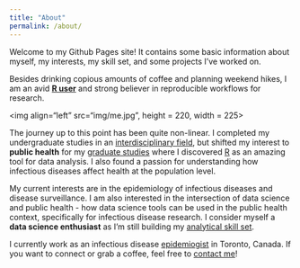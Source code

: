 ```yaml
---
title: "About"
permalink: /about/
---
```


Welcome to my Github Pages site! It contains some basic information about myself, my interests, my skill set, and some projects I've worked on.

Besides drinking copious amounts of coffee and planning weekend hikes, I am an avid **[R user](https://www.r-project.org/){target="_blank"}** and strong believer in reproducible workflows for research.  

<img align="left" src="img/me.jpg", height = 220, width = 225>

The journey up to this point has been quite non-linear. I completed my undergraduate studies in an [interdisciplinary field](https://www.schulich.uwo.ca/biophysics/undergraduate/future_students/what_is_medical_biophysics.html){target="_blank"}, but shifted my interest to **public health** for my [graduate studies](https://www.bu.edu/sph/){target="_blank"} where I discovered [R](https://www.r-project.org/) as an amazing tool for data analysis. I also found a passion for understanding how infectious diseases affect health at the population level. 

My current interests are in the epidemiology of infectious diseases and disease surveillance. I am also interested in the intersection of data science and public health - how data science tools can be used in the public health context, specifically for infectious disease research. I consider myself a **data science enthusiast** as I'm still building my [analytical skill set](cv.html).  

I currently work as an infectious disease [epidemiogist](https://www.bmj.com/about-bmj/resources-readers/publications/epidemiology-uninitiated/1-what-epidemiology){target="_blank"} in Toronto, Canada. If you want to connect or grab a coffee, feel free to [contact me](contact.html)!
